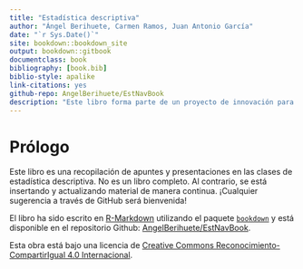 ```yaml
--- 
title: "Estadística descriptiva"
author: "Ángel Berihuete, Carmen Ramos, Juan Antonio García"
date: "`r Sys.Date()`"
site: bookdown::bookdown_site
output: bookdown::gitbook
documentclass: book
bibliography: [book.bib]
biblio-style: apalike
link-citations: yes
github-repo: AngelBerihuete/EstNavBook
description: "Este libro forma parte de un proyecto de innovación para la creación de material dinámico y colaborativo en las asignaturas de Estadística Descriptiva"
---
```


# Prólogo {-}

Este libro es una recopilación de apuntes y presentaciones en las clases de estadística descriptiva. No es un libro completo. Al contrario, se está insertando y actualizando material de manera continua. ¡Cualquier sugerencia a través de GitHub será bienvenida!

El libro ha sido escrito en [R-Markdown](http://rmarkdown.rstudio.com) utilizando el paquete [`bookdown`](https://bookdown.org/yihui/bookdown/) y está disponible en el repositorio Github: [AngelBerihuete/EstNavBook](https://github.com/AngelBerihuete/EstNavBook_intro).

Esta obra está bajo una licencia de [Creative Commons Reconocimiento-CompartirIgual 4.0 Internacional](https://creativecommons.org/licenses/by-sa/4.0/deed.es).